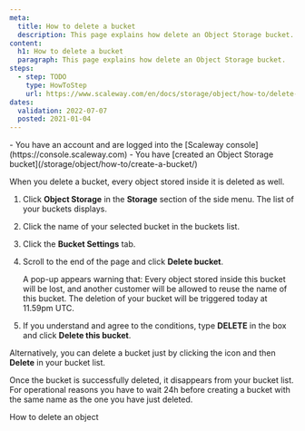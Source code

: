 ```yaml
---
meta:
  title: How to delete a bucket
  description: This page explains how delete an Object Storage bucket.
content:
  h1: How to delete a bucket
  paragraph: This page explains how delete an Object Storage bucket.
steps:
  - step: TODO
    type: HowToStep
    url: https://www.scaleway.com/en/docs/storage/object/how-to/delete-a-bucket
dates:
  validation: 2022-07-07
  posted: 2021-01-04
---
```


<Message type="requirement">
  - You have an account and are logged into the [Scaleway console](https://console.scaleway.com)  
  - You have [created an Object Storage bucket](/storage/object/how-to/create-a-bucket/)
</Message>

When you delete a bucket, every object stored inside it is deleted as well. 

1. Click **Object Storage** in the **Storage** section of the side menu. The list of your buckets displays. 
2. Click the name of your selected bucket in the buckets list.
    <Lightbox src="scaleway-bucket-name-in-the-list.webp" alt="" />
3. Click the **Bucket Settings** tab. 
    <Lightbox src="scaleway-bucket-settings-tab.webp" alt="" />
4. Scroll to the end of the page and click **Delete bucket**.
    <Lightbox src="scaleway-delete-bucket.webp" alt="" />

    A pop-up appears warning that:
    <Message type="important">
      Every object stored inside this bucket will be lost, and another customer will be allowed to reuse the name of this bucket. The deletion of your bucket will be triggered today at 11.59pm UTC.
    </Message>
5. If you understand and agree to the conditions, type **DELETE** in the box and click **Delete this bucket**.
    <Lightbox src="scaleway-delete-confirmation.webp" alt="" />

Alternatively, you can delete a bucket just by clicking the <Icon name="more" /> icon and then **Delete** in your bucket list.

<Lightbox src="scaleway-delete-in-bucket-list.webp" alt="" />

Once the bucket is successfully deleted, it disappears from your bucket list. 
  <Message type="note">
    For operational reasons you have to wait 24h before creating a bucket with the same name as the one you have just deleted.
  </Message>


<Navigation title="See Also">
  <PreviousButton to="/storage/object/how-to/delete-an-object/">How to delete an object</PreviousButton>
</Navigation>
